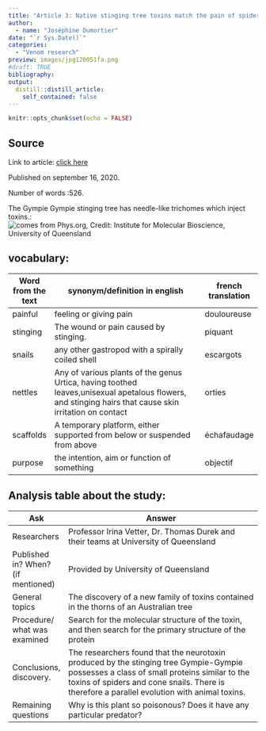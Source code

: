 ```yaml
---
title: "Article 3: Native stinging tree toxins match the pain of spiders and scorpions."
author:
  - name: "Joséphine Dumortier"
date: "`r Sys.Date()`"
categories:
  - "Venom research"
preview: images/jpg120051fa.png
#draft: TRUE
bibliography: 
output:
  distill::distill_article:
    self_contained: false
---
```


```r
knitr::opts_chunk$set(echo = FALSE)
```


## Source

Link to article: [click here](https://phys.org/news/2020-09-native-tree-toxins-pain-spiders.html)

Published on september 16, 2020.

Number of words :526.

The Gympie Gympie stinging tree has needle-like trichomes which inject toxins.: ![comes from Phys.org, Credit: Institute for Molecular Bioscience, University of Queensland](https://scx2.b-cdn.net/gfx/news/hires/2020/nativestingi.jpg)
 
## vocabulary:

| Word from the text | synonym/definition in english                                                                                                                              | french translation |
|--------------------|------------------------------------------------------------------------------------------------------------------------------------------------------------|--------------------|
| painful            | feeling or giving pain                                                                                                                                     | douloureuse        |
| stinging           | The wound or pain caused by stinging.                                                                                                                      | piquant            |
| snails             | any other gastropod with a spirally coiled  shell                                                                                                          | escargots          |
| nettles            |  Any of various plants of the genus Urtica,  having toothed leaves,unisexual apetalous  flowers, and stinging hairs that cause  skin irritation on contact | orties             |
| scaffolds          | A temporary platform, either supported from  below or suspended from above                                                                                 | échafaudage        |
| purpose            | the intention, aim or function of something                                                                                                                | objectif           |

## Analysis table about the study:

| Ask                                | Answer                                                                                                                                                                                                                                       |
|------------------------------------|----------------------------------------------------------------------------------------------------------------------------------------------------------------------------------------------------------------------------------------------|
| Researchers                        | Professor Irina Vetter, Dr. Thomas  Durek and their teams at University  of Queensland                                                                                                                                                       |
| Published in? When? (if mentioned) | Provided by University of Queensland                                                                                                                                                                                                         |
| General topics                     | The discovery of a new family of toxins  contained in the thorns of an Australian  tree                                                                                                                                                      |
| Procedure/ what was examined       | Search for the molecular structure of the  toxin, and then search for the primary  structure of the protein                                                                                                                                  |
| Conclusions,  discovery.           | The researchers found that the neurotoxin  produced by the stinging tree Gympie-Gympie  possesses a class of small proteins similar  to the toxins of spiders and cone snails.  There is therefore a parallel evolution  with animal toxins. |
| Remaining questions                | Why is this plant so poisonous? Does it have  any particular predator?                                                                                                                                                                       |
